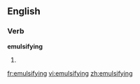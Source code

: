 ==English==

===Verb===
'''emulsifying'''

# {{third-person singular of|[[emulsify]]}}

[[fr:emulsifying]]
[[vi:emulsifying]]
[[zh:emulsifying]]
